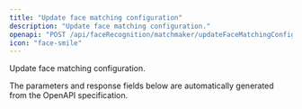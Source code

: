 ```yaml
---
title: "Update face matching configuration"
description: "Update face matching configuration."
openapi: "POST /api/faceRecognition/matchmaker/updateFaceMatchingConfig"
icon: "face-smile"
---
```


Update face matching configuration.

<Note>
The parameters and response fields below are automatically generated from the OpenAPI specification.
</Note>
